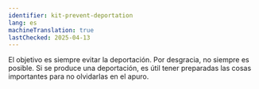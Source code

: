 ```yaml
---
identifier: kit-prevent-deportation
lang: es
machineTranslation: true
lastChecked: 2025-04-13
---
```


<BlockBox identifier="prevent-deportation">
    <Block identifier="deportation-protection" />
</BlockBox>

El objetivo es siempre evitar la deportación. Por desgracia, no siempre es posible. Si se produce una deportación, es útil tener preparadas las cosas importantes para no olvidarlas en el apuro.
